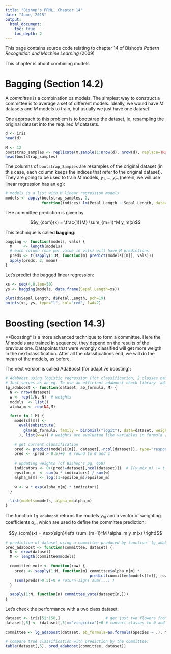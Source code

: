 ```yaml
---
title: "Bishop's PRML, Chapter 14"
date: "June, 2015"
output: 
  html_document:
    toc: true
    toc_depth: 2
---
```


This page contains source code relating to chapter 14 of Bishop's _Pattern Recognition and Machine Learning_ (2009)

This chapter is about combining models

# Bagging (Section 14.2)

A *committee* is a combination os models. The simplest way to construct a committee is to average a set of different models. Ideally, we would have $M$ datasets and $M$ models to train, but usually we just have one dataset.

One approach to this problem is to bootstrap the dataset, ie, resampling the original dataset into the required $M$ datasets.

```r
d <- iris
head(d)

M <- 12
bootstrap_samples <- replicate(M,sample(1:nrow(d), nrow(d), replace=TRUE))
head(bootstrap_samples)
```

The columns of `bootstrap_Samples` are resamples of the original dataset (in this case, each column keeps the indices that refer to the original dataset). They are going to be used to train $M$ models, $y_1, \ldots, y_m$ (herein, we will use linear regression has an eg):

```r
# models is a list with M linear regression models
models <- apply(bootstrap_samples, 2, 
                function(indices) lm(Petal.Length ~ Sepal.Length, data=d[indices,]))
```

THe committee prediction is given by

$$y_{com}(x) = \frac{1}{M} \sum_{m=1}^M y_m(x)$$

This technique is called **bagging**:

```r
bagging <- function(models, vals) {
  M     <- length(models)
  # each column (one per value in vals) will have M predictions
  preds <- t(sapply(1:M, function(m) predict(models[[m]], vals)))
  apply(preds, 2, mean)
}
```

Let's predict the bagged linear regression:

```r
xs <- seq(4,8,len=50)
ys <- bagging(models, data.frame(Sepal.Length=xs))

plot(d$Sepal.Length, d$Petal.Length, pch=19)
points(xs, ys, type="l", col="red", lwd=2)
```

# Boosting (section 14.3)

**Boosting* is a more advanced technique  to form a committee. Here the $M$ models are trained in sequence, they depend on the results of the previous one. Datapoints that were wrongly classified will get more weigth in the next classification. After all the classifications end, we will do the mean of the models, as before.

The next version is called AdaBoost (for adaptive boosting):

```r
# Adaboost using logistic regression (for classification, 2 classes named 0 and 1)
# Just serves as an eg. To use an efficient adaboost check library 'adabag'
lg_adaboost <- function(dataset, ab_formula, M) {
  N <- nrow(dataset)
  w <- rep(1/N, N)  # weights
  models  <- list()
  alpha_m <- rep(NA,M)
  
  for(m in 1:M) {
    models[[m]] <- 
      eval(substitute(
        glm(ab_formula, family = binomial("logit"), data=dataset, weights=w)
      ), list(w=w)) # weights are evaluated like variables in formula [glm's help]
    
    # get current classification
    pred <- predict(models[[m]], dataset[,-ncol(dataset)], type="response")
    pred <- (pred > 0.5)+0  # round to 0 and 1
    
    # updating weights (cf Bishop's pg. 658)
    indicators <- 0+(pred!=dataset[,ncol(dataset)])  # I(y_m(x_n) != t_n)
    epsilon_m  <- sum(w * indicators) / sum(w)
    alpha_m[m] <- log((1-epsilon_m)/epsilon_m)

    w <- w * exp(alpha_m[m] * indicators)
  }
  
  list(models=models, alpha_m=alpha_m)
}
```

The function `lg_adaboost` returns the models $y_m$ and a vector of weighting coefficients $\alpha_m$ which are used to define the committee prediction:

$$y_{com}(x) = \text{sign}\left( \sum_{m=1}^M \alpha_m y_m(x) \right)$$

```r
# prediction of dataset using a committee produced by function 'lg_adaboost'
pred_adaboost <- function(committee, dataset) {
  N <- nrow(dataset)
  M <- length(committee$models)
  
  committee_vote <- function(row) {
    preds <- sapply(1:M, function(m) committee$alpha_m[m] * 
                                     predict(committee$models[[m]], row))
    (sum(preds)>0.5)+0 # return sign( sum(...) )
  }
  
  sapply(1:N, function(n) committee_vote(dataset[n,]))
}
```

Let's check the performance with a two class dataset:

```r
dataset <- iris[51:150,]                    # get just two flowers from iris dataset
dataset[,5] <- (dataset[,5]=="virginica")+0 # convert classes to 0 and 1

committee <- lg_adaboost(dataset, ab_formula=as.formula(Species ~ .), M)

# compare true classification with prediction by the committee:
table(dataset[,5], pred_adaboost(committee, dataset))
```


